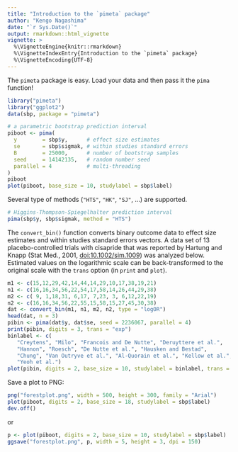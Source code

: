 ```yaml
---
title: "Introduction to the `pimeta` package"
author: "Kengo Nagashima"
date: "`r Sys.Date()`"
output: rmarkdown::html_vignette
vignette: >
  %\VignetteEngine{knitr::rmarkdown}
  %\VignetteIndexEntry{Introduction to the `pimeta` package}
  %\VignetteEncoding{UTF-8}
---
```


The `pimeta` package is easy.
Load your data and then pass it the `pima` function!
```r
library("pimeta")
library("ggplot2")
data(sbp, package = "pimeta")

# a parametric bootstrap prediction interval
piboot <- pima(
  y        = sbp$y,      # effect size estimates
  se       = sbp$sigmak, # within studies standard errors
  B        = 25000,      # number of bootstrap samples
  seed     = 14142135,   # random number seed
  parallel = 4           # multi-threading     
)
piboot
plot(piboot, base_size = 10, studylabel = sbp$label)
```

Several type of methods (`"HTS"`, `"HK"`, `"SJ"`, ...) are supported.
```r
# Higgins-Thompson-Spiegelhalter prediction interval
pima(sbp$y, sbp$sigmak, method = "HTS")
```

The `convert_bin()` function converts binary outcome data to effect size estimates and within studies standard errors vectors.
A data set of 13 placebo-controlled trials with cisapride that was reported by Hartung and Knapp (Stat Med., 2001, [doi:10.1002/sim.1009](https://doi.org/10.1002/sim.1009)) was analyzed below.
Estimated values on the logarithmic scale can be back-transformed to the original scale with the `trans` option (in `print` and `plot`).
```r
m1 <- c(15,12,29,42,14,44,14,29,10,17,38,19,21)
n1 <- c(16,16,34,56,22,54,17,58,14,26,44,29,38)
m2 <- c( 9, 1,18,31, 6,17, 7,23, 3, 6,12,22,19)
n2 <- c(16,16,34,56,22,55,15,58,15,27,45,30,38)
dat <- convert_bin(m1, n1, m2, n2, type = "logOR")
head(dat, n = 3)
pibin <- pima(dat$y, dat$se, seed = 2236067, parallel = 4)
print(pibin, digits = 3, trans = "exp")
binlabel <- c(
   "Creytens", "Milo", "Francois and De Nutte", "Deruyttere et al.",
   "Hannon", "Roesch", "De Nutte et al.", "Hausken and Bestad",
   "Chung", "Van Outryve et al.", "Al-Quorain et al.", "Kellow et al.",
   "Yeoh et al.")
plot(pibin, digits = 2, base_size = 10, studylabel = binlabel, trans = "exp")
```

Save a plot to PNG:
```r
png("forestplot.png", width = 500, height = 300, family = "Arial")
plot(piboot, digits = 2, base_size = 18, studylabel = sbp$label)
dev.off()
```
or
```r
p <- plot(piboot, digits = 2, base_size = 10, studylabel = sbp$label)
ggsave("forestplot.png", p, width = 5, height = 3, dpi = 150)
```
